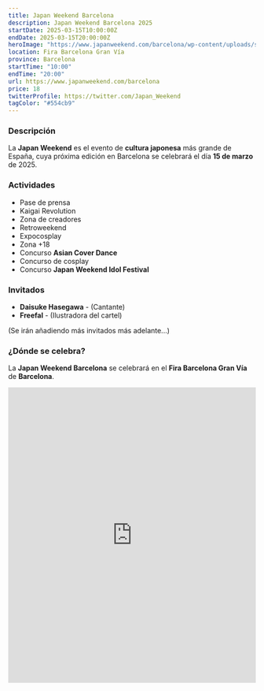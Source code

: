 ```yaml
---
title: Japan Weekend Barcelona
description: Japan Weekend Barcelona 2025
startDate: 2025-03-15T10:00:00Z
endDate: 2025-03-15T20:00:00Z
heroImage: "https://www.japanweekend.com/barcelona/wp-content/uploads/sites/5/2025/02/Cartel-BCN-Marzo-25-lowres.png"
location: Fira Barcelona Gran Vía
province: Barcelona
startTime: "10:00"
endTime: "20:00"
url: https://www.japanweekend.com/barcelona
price: 18
twitterProfile: https://twitter.com/Japan_Weekend
tagColor: "#554cb9"
---
```


### Descripción

La **Japan Weekend** es el evento de **cultura japonesa** más grande de España, cuya próxima edición en Barcelona se celebrará el día **15 de marzo** de 2025.

### Actividades
+ Pase de prensa
+ Kaigai Revolution
+ Zona de creadores
+ Retroweekend
+ Expocosplay
+ Zona +18
+ Concurso **Asian Cover Dance**
+ Concurso de cosplay
+ Concurso **Japan Weekend Idol Festival**

### Invitados

+ **Daisuke Hasegawa** - (Cantante)
+ **Freefal** - (Ilustradora del cartel)

(Se irán añadiendo más invitados más adelante...)

### ¿Dónde se celebra?

La **Japan Weekend Barcelona** se celebrará en el **Fira Barcelona Gran Vía** de **Barcelona**.

<iframe src="https://www.google.com/maps/embed?pb=!1m14!1m8!1m3!1d6730.721360472027!2d2.128083!3d41.35457!3m2!1i1024!2i768!4f13.1!3m3!1m2!1s0x12a498b8f123658f%3A0xec6e17867612a053!2sAv.%20de%20Juan%20Carlos%20I%2C%2064%2C%2008908%20L&#39;Hospitalet%20de%20Llobregat%2C%20Barcelona!5e1!3m2!1ses!2ses!4v1738777691957!5m2!1ses!2ses" width="100%" height="600" style="border:0;" allowfullscreen="" loading="lazy" referrerpolicy="no-referrer-when-downgrade"></iframe>
